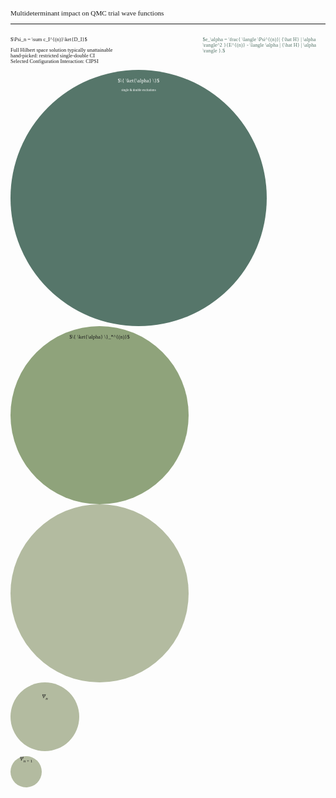 ::: {style="font-family: Montserrat;font-size:.8em"}
Multideterminant impact on QMC trial wave functions
<hr/>
:::

::: {style="font-family: Montserrat;font-size:.6em"}

:::: {.columns}
::: {.column width="60%"}
$\Psi_n = \sum c_I^{(n)}\ket{D_I}$

Full Hilbert space solution typically unattainable<br>
hand-picked: restricted single-double CI<br>
Selected Configuration Interaction: CIPSI<br>

:::
::: {.column width="40%"}
::: {.fragment  fragment-index=1}
::: {style="color: #56766A"}
$e_\alpha = \frac{ \langle \Psi^{(n)}| {\hat H} | \alpha \rangle^2 }{E^{(n)} - \langle \alpha | {\hat H} | \alpha \rangle }.$
:::
:::
:::
::::



::: {.r-stack}
::: {.fragment fragment-index=1}
::: {data-id="dot1" style="background: #56766A; width: 400px; height:400px; border-radius: 400px;text-align:center;padding:5px; color: #FFFFFF"}

::: {.fragment fragment-index=4 .fade-out}

$\{ \ket{\alpha} \}$

:::
::: {.fragment  .fade-out fragment-index=2}
::: {style="font-size:.6em "}
single & double excitations

:::
:::
:::
:::

::: {.fragment  fragment-index=3}
::: {.fragment  .fade-out}
::: {data-id="dot2" style="background: #8FA37B; width: 275px; height: 275px; border-radius: 300px;text-align:center;padding:5px"}
$\{ \ket{\alpha} \}_*^{(n)}$
:::
:::
:::

::: {.fragment  fragment-index=4 }
::: {data-id="dot2" style="background: #B3BBA0; width: 275px; height: 275px; border-radius: 200px;text-align:center;padding:5px"}

:::
:::

::: {.fragment fragment-index=0}
::: {data-id="dot3" style="background: #B3BBA0; width:90px; height: 90px; border-radius: 200px;text-align:center;padding:10px"}
::: {.fragment fragment-index=4 .fade-out}
$\Psi_n$
:::
:::
:::

::: {.fragment fragment-index=4}
::: {data-id="dot3" style="background: #B3BBA0; width: 50px; height: 50px; border-radius: 200px;text-align:center;padding:0px;"}
$\Psi_{n+1}$

:::
:::

:::
:::